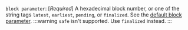 `block parameter`: [_Required_] A hexadecimal block number, or one of the string tags `latest`, `earliest`, `pending`, or `finalized`. See the [default block parameter](https://ethereum.org/en/developers/docs/apis/json-rpc/#default-block).
:::warning
`safe` isn't supported. Use `finalized` instead. 
:::